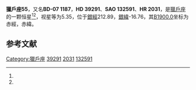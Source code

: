 {{Starbox begin
| name = 獵戶座55
}}
{{Starbox observe
| epoch = [[J2000.0|J2000.0]]
| constell = [[獵戶座|獵戶座]]<ref name=SIMBAD>{{cite web
 | url=http://simbad.u-strasbg.fr/simbad/sim-id?Ident=HR+2031
 | title =Pulsating variable Star
 | publisher=Centre de Données astronomiques de Strasbourg
 | work=SIMBAD
 | accessdate=2012-07-13}}</ref><ref name=DATA>{{cite web
 | url=http://vizier.u-strasbg.fr/viz-bin/VizieR-5?-out.add=.&-source=5050&-corr=PK=HR&-out.max=9999&HR=2031
 | title=VizieR Detailed Page
 | accessdate=2012-07-13
 | archive-date=2016-03-04
 | archive-url=https://web.archive.org/web/20160304215840/http://vizier.u-strasbg.fr/viz-bin/VizieR-5?-out.add=.&-source=5050&-corr=PK=HR&-out.max=9999&HR=2031
 | dead-url=no
 }}</ref>
| 星官 = 
| ra = {{RA|5|51|22}}<ref name=SIMBAD /><ref name=DATA />
| dec = {{DEC|-7|31|5}}<ref name=SIMBAD /><ref name=DATA />
| appmag_v = 5.35<ref name=SIMBAD /><ref name=DATA />
}}
{{Starbox character
| class = B2IV-V<ref name=SIMBAD /><ref name=DATA />
| b-v = -0.2<ref name=SIMBAD /><ref name=DATA />
| u-b = -0.83<ref name=SIMBAD /><ref name=DATA />
| r-i = <ref name=SIMBAD /><ref name=DATA />
| variable = 
}}
{{Starbox astrometry
| radial_v = -0.83
| prop_mo_ra = 20
| parallax = 
| p_error = 
}}
{{Starbox catalog
| names =BD-07 1187，[[SAO星表|SAO]] 132591，[[HD星表|HD]] 39291，[[HR星表|HR]] 2031}}
{{Starbox reference |Simbad=HR+2031}}
{{Starbox end}}

'''獵戶座55'''，又名'''BD-07 1187'''，'''HD 39291'''、'''SAO 132591'''、'''HR 2031'''，是[[獵戶座|獵戶座]]的一颗恒星<ref name=SIMBAD /><ref name=DATA />，视星等为5.35，位于[[銀道座標系|銀經]]212.89，[[銀道座標系|銀緯]]-16.76，其[[B1900.0|B1900.0]]坐标为赤經{{RA|5|46|32.3}}，赤緯{{DEC|-7|-16.76|41}}。

== 参考文献 ==
{{reflist}}

{{star-stub}}

{{獵戶座恒星}}
{{星官|参宿|7|39}}
[[Category:獵戶座|Category:獵戶座]]
[[Category:HD和HDE天體|39291]]
[[Category:HR天體|2031]]
[[Category:SAO天體|132591]]